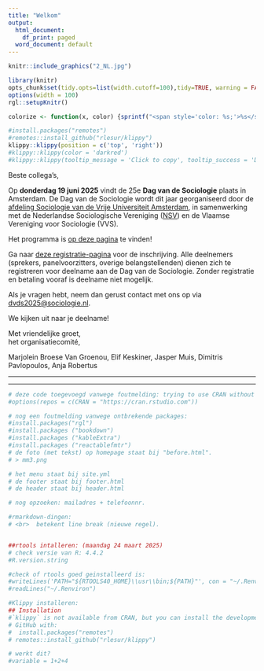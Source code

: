 ```yaml
---
title: "Welkom"
output:
  html_document:
    df_print: paged
  word_document: default
---
```


```r
knitr::include_graphics("2_NL.jpg")
```

```{=html}
<script src="https://kit.fontawesome.com/a076d05399.js" crossorigin="anonymous"></script>
```

```{=html}
<!---
https://stackoverflow.com/questions/30110377/saving-leaflet-output-as-html
--->
```

```r
library(knitr)
opts_chunk$set(tidy.opts=list(width.cutoff=100),tidy=TRUE, warning = FALSE, message = FALSE,comment = "#>", cache=TRUE, class.source=c("test"), class.output=c("test2"), cache.lazy = FALSE)
options(width = 100) 
rgl::setupKnitr()

colorize <- function(x, color) {sprintf("<span style='color: %s;'>%s</span>", color, x) }

```

```r
#install.packages("remotes")
#remotes::install_github("rlesur/klippy")
klippy::klippy(position = c('top', 'right'))
#klippy::klippy(color = 'darkred')
#klippy::klippy(tooltip_message = 'Click to copy', tooltip_success = 'Done')
```

Beste collega's,

Op **donderdag 19 juni 2025** vindt de 25e **Dag van de Sociologie** plaats in Amsterdam. De Dag van de Sociologie wordt dit jaar georganiseerd door de [afdeling Sociologie van de Vrije Universiteit Amsterdam](https://vu.nl/nl/over-de-vu/faculteiten/faculteit-der-sociale-wetenschappen/afdelingen/sociologie), in samenwerking met de Nederlandse Sociologische Vereniging ([NSV](https://www.sociologie.nl/nsv)) en de Vlaamse Vereniging voor Sociologie (VVS).

Het programma is [op deze pagina](https://dvds2025.nl/programma) te vinden!  

Ga naar [deze registratie-pagina](https://dvds2025.nl/registratie) voor de inschrijving. Alle deelnemers (sprekers, panelvoorzitters, overige belangstellenden) dienen zich te registreren voor deelname aan de Dag van de Sociologie. Zonder registratie en betaling vooraf is deelname niet mogelijk.

Als je vragen hebt, neem dan gerust contact met ons op via [dvds2025\@sociologie.nl](mailto:dvds2025@sociologie.nl).

We kijken uit naar je deelname!

Met vriendelijke groet,\
het organisatiecomité,

Marjolein Broese Van Groenou, Elif Keskiner, Jasper Muis, Dimitris Pavlopoulos, Anja Robertus

------------------------------------------------------------------------

<!--
**Algemene sessies**

-   Bevolking
-   Burgerschap
-   Criminaliteit
-   Cultuur
-   Discriminatie
-   Etniciteit
-   Familie
-   Gender
-   Jeugd
-   Klimaat
-   Methode
-   Migratie
-   Onderwijs
-   Open sessie
-   Seksualiteit
-   Sociale netwerken
-   Stratificatie / Klasse
-   Stad en stedelijkheid
-   Theorie
-   Werk
-   Zorg / Gezondheid

------------------------------------------------------------------------

**Thematische sessies** ([Klik hier](https://dvds2025.nl/sessies.html) voor de sessie beschrijvingen)

1.  Geweld en (on)veiligheid (NL) - (open voor inzendingen)
2.  Thinking-with and thinking-thick in co-creative research with marginalized communities (EN) - (open for submissions)
3.  Open Science: open-source software for advanced data analysis in sociology (EN) - (open for submissions)
4.  Beleidsdrukte rondom vluchtelingen: wat levert het op? (NL) - (open voor inzendingen)
5.  European Social Survey – Insights from 12 years of data (EN) - (open for submissions)
6.  Political Sociology (NL of EN) - (open for submissions)
7.  Mobilization on Display: Approaches to a Visual Sociology of Political Communication (NL of EN) - (open for submissions)
8.  How employers and institutions shape labour market inequalities (EN) - (open for submissions)
9.  Computational Sociology of the Low Countries (EN) - (open for submissions)
10. Big data in sociological research (EN) - (open for submissions)
11. Prostitution and sex work: debate, risks and rewards in different institutional frameworks (EN) - (open for submissions)
12. Sociology of Music 1: The content of music, its impact and its future (EN)
13. Sociology of Music 2: The organization of music, its consequences, and ways forward (EN)
14. LGBTIQ+ inclusivity (EN)
15. Tackling the Ethnic Gap in Higher Education (NL of EN)
16. Informal care (EN) / Informele zorg (NL)

-->

<!-- later openzetten: -->

<!-- Ga snel naar de [registratie-pagina](https://dvds2024.nl/registratie)! -->

```{=html}
<!--
## Thema 
-->
```

```{=html}
<script>
function myFunction() {

            var btn = document.getElementById("myButton");
            //to make it fancier
            if (btn.value == "Click to hide code") {
                btn.value = "Read more";
                btn.innerHTML = "Nieuwsgierig naar de keynote speakers?";
            }
            else {
                btn.value = "Click to hide code";
                btn.innerHTML = "Lees minder";
            }
            //this is what you're looking for
            var x = document.getElementById("myDIV");
            if (x.style.display === "none") {
                x.style.display = "block";
            } else {
                x.style.display = "none";
            }
        }
          
</script>
```

```{=html}
<!-- heb ik nu verplaatst naar "Sessies"
**De kritische socioloog?**

Er is veel onrust in de huidige samenleving. Velen spreken zich uit voor of tegen actuele thema’s in demonstraties, de media en online platforms. Denk aan klimaatverandering of de oorlog in Gaza. Moeten sociologen zich meer mengen in het publieke debat en hun politieke visie geven? Of schaadt dat juist het imago van de wetenschap en moeten sociologen juist trachten om een neutrale en onpartijdige positie in te nemen? Hoe om te gaan met de spanning tussen het streven naar zowel een waardevrije (objectieve) als waardevolle (maatschappelijk betrokken) wetenschap? 

Tijdens de plenaire sessie zullen de [keynote speakers](https://dvds2025.nl/programma) hun ervaringen met ons delen. 
-->
```

------------------------------------------------------------------------

```{=html}
<!---
## *Call for panels*

Naar jaarlijkse gewoonte is het programma van de Dag van de Sociologie opgebouwd uit een mix van thematische sessies. Graag bieden we de kans zelf thematische sessies voor te stellen om de mogelijkheid te bieden voor meer gespecialiseerde discussies en/of onderwerpen. Hierbij is er dit jaar keuze tussen een presentatiesessie en een rondetafelsessie. Een volledige presentatiesessie bestaat uit vier paperpresentaties, bij voorkeur van minimaal twee verschillende universiteiten of instituten. In een rondetafelsessie wordt onder leiding van een gespreksleider een discussie gevoerd of een specifiek thema verkend aan de hand van (ver)gevorderd werk van twee à drie onderzoekers; verschillende formats zijn mogelijk. We zoeken naar een goede mix van sessies die volledig Nederlandstalig en volledig Engelstalig zijn.

De sessievoorstellen moeten uiterlijk maandag 27 januari 2025 ingediend zijn. Vul daartoe [dit formulier](Call for panels formulier DvdS 2025 versie2.docx) in en stuur het naar [dvds2025\@sociologie.nl](mailto:dvds2025@sociologie.nl){.email}.

De panelvoorzitters zullen voorafgaand aan de Call for Papers geïnformeerd worden over de goedkeuring van hun sessies.

De Call for Papers zal begin februari geopend worden.

Voelt u zich vrij deze call for panels te verspreiden onder collega’s en geïnteresseerden. Indien u vragen hebt, aarzel niet contact met ons op te nemen via [dvds2025\@sociologie.nl](mailto:dvds2025@sociologie.nl){.email}.
-->
```

```{=html}
<!--- jm: button weggehaald tot dat er meer info is:

<button class=button1 onclick="myFunction()" id="myButton" value="Click To Open Instructions"> Nieuwsgierig naar de keynote speakers?</button>

<div style="display:none;" id="myDIV"> 
<br> 
-->
```



```r
# deze code toegevoegd vanwege foutmelding: trying to use CRAN without setting a mirror
#options(repos = c(CRAN = "https://cran.rstudio.com"))

# nog een foutmelding vanwege ontbrekende packages:
#install.packages("rgl")
#install.packages ("bookdown")
#install.packages ("kableExtra")
#install.packages ("reactablefmtr")
# de foto (met tekst) op homepage staat bij "before.html".
# > mm3.png

# het menu staat bij site.yml
# de footer staat bij footer.html
# de header staat bij header.html

# nog opzoeken: mailadres + telefoonnr.

#rmarkdown-dingen:
# <br>  betekent line break (nieuwe regel).


##rtools intalleren: (maandag 24 maart 2025)
# check versie van R: 4.4.2
#R.version.string

#check of rtools goed geinstalleerd is: 
#writeLines('PATH="${RTOOLS40_HOME}\\usr\\bin;${PATH}"', con = "~/.Renviron")
#readLines("~/.Renviron")

#Klippy installeren:
## Installation
#`klippy` is not available from CRAN, but you can install the development version from 
# GitHub with:
#  install.packages("remotes")
# remotes::install_github("rlesur/klippy")

# werkt dit?
#variable = 1+2+4
```
